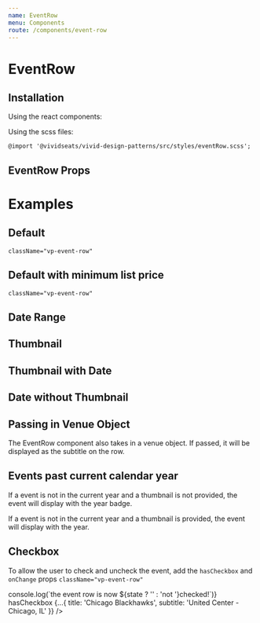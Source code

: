 ```yaml
---
name: EventRow
menu: Components
route: /components/event-row
---
```




# EventRow

## Installation

Using the react components:


Using the scss files:

    @import '@vividseats/vivid-design-patterns/src/styles/eventRow.scss';

## EventRow Props

<Props of={EventRow} />

# Examples

## Default

`className="vp-event-row"`

<Playground>
    <EventRow
        {...{
            href: 'javascript:alert("click")',
            title: 'Chicago Blackhawks',
            subtitle: 'United Center - Chicago, IL'
        }}
    />
</Playground>

## Default with minimum list price

`className="vp-event-row"`

<Playground>
    <EventRow
        {...{
            href: 'javascript:alert("click")',
            title: 'Chicago Blackhawks',
            minListPrice: 124,
            subtitle: 'United Center - Chicago, IL'
        }}
    />
</Playground>

## Date Range

<Playground>
    <EventRow
        {...{
            dateRange: 'Aug 21. 2018 - Sept 16, 2018',
            href: 'javascript:alert("click")',
            title: 'Chicago Blackhawks',
            subtitle: 'United Center - Chicago, IL'
        }}
    />
</Playground>

## Thumbnail

<Playground>
    <EventRow
        {...{
            href: 'javascript:alert("click")',
            title: 'Chicago Blackhawks',
            subtitle: 'United Center - Chicago, IL',
            thumbnail: {
                src: 'https://a.vsstatic.com/event/concerts/taylor-swift.jpg',
                alt: 'Taylor Swift Tickets'
            }
        }}
    />
</Playground>

## Thumbnail with Date

<Playground>
    <EventRow
        {...{
            href: 'javascript:alert("click")',
            title: 'Chicago Blackhawks',
            subtitle: 'United Center - Chicago, IL',
            date: new Date().toUTCString(),
            thumbnail: {
                src: 'https://a.vsstatic.com/event/concerts/taylor-swift.jpg',
                alt: 'Taylor Swift Tickets'
            }
        }}
    />
</Playground>

## Date without Thumbnail

<Playground>
    <EventRow
        {...{
            href: 'javascript:alert("click")',
            title: 'Chicago Blackhawks',
            subtitle: 'United Center - Chicago, IL',
            date: new Date().toUTCString()
        }}
    />
</Playground>

## Passing in Venue Object

The EventRow component also takes in a venue object. If passed, it will be displayed as the subtitle on the row.

<Playground>
    <EventRow
        {...{
            href: 'javascript:alert("click")',
            title: 'Chicago Blackhawks',
            venue: {
                name: 'United Center',
                regionCode: 'IL',
                countryCode: 'US',
                city: 'Chicago'
            },
            date: new Date().toUTCString()
        }}
    />
</Playground>

## Events past current calendar year

If a event is not in the current year and a thumbnail is not provided, the event will display with the year badge.

<Playground>
    <EventRow
        {...{
            href: 'javascript:alert("click")',
            title: 'Chicago Blackhawks',
            subtitle: 'United Center - Chicago, IL',
            date: new Date().setFullYear(new Date().getFullYear() + 1)
        }}
    />
</Playground>

If a event is not in the current year and a thumbnail is provided, the event will display with the year.

<Playground>
    <EventRow
        {...{
            href: 'javascript:alert("click")',
            title: 'Chicago Blackhawks',
            subtitle: 'United Center - Chicago, IL',
            date: new Date().setFullYear(new Date().getFullYear() + 1),
            thumbnail: {
                src: 'https://a.vsstatic.com/event/concerts/taylor-swift.jpg',
                alt: 'Taylor Swift Tickets'
            }
        }}
    />
</Playground>

## Checkbox

To allow the user to check and uncheck the event, add the `hasCheckbox` and `onChange` props
`className="vp-event-row"`

<Playground>
    <EventRow
        onChange={state => console.log(`the event row is now ${state ? '' : 'not '}checked!`)}
        hasCheckbox
        {...{
            title: 'Chicago Blackhawks',
            subtitle: 'United Center - Chicago, IL'
        }}
    />
</Playground>
